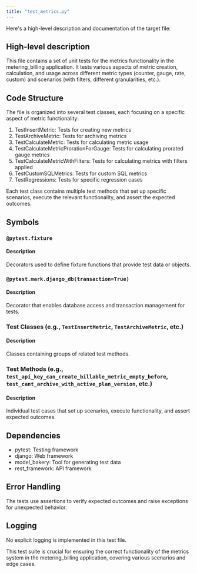 ```yaml
---
title: "test_metrics.py"
---
```


Here's a high-level description and documentation of the target file:

## High-level description

This file contains a set of unit tests for the metrics functionality in the metering_billing application. It tests various aspects of metric creation, calculation, and usage across different metric types (counter, gauge, rate, custom) and scenarios (with filters, different granularities, etc.).

## Code Structure

The file is organized into several test classes, each focusing on a specific aspect of metric functionality:

1. TestInsertMetric: Tests for creating new metrics
2. TestArchiveMetric: Tests for archiving metrics
3. TestCalculateMetric: Tests for calculating metric usage
4. TestCalculateMetricProrationForGauge: Tests for calculating prorated gauge metrics
5. TestCalculateMetricWithFilters: Tests for calculating metrics with filters applied
6. TestCustomSQLMetrics: Tests for custom SQL metrics
7. TestRegressions: Tests for specific regression cases

Each test class contains multiple test methods that set up specific scenarios, execute the relevant functionality, and assert the expected outcomes.

## Symbols

### `@pytest.fixture`
#### Description
Decorators used to define fixture functions that provide test data or objects.

### `@pytest.mark.django_db(transaction=True)`
#### Description
Decorator that enables database access and transaction management for tests.

### Test Classes (e.g., `TestInsertMetric`, `TestArchiveMetric`, etc.)
#### Description
Classes containing groups of related test methods.

### Test Methods (e.g., `test_api_key_can_create_billable_metric_empty_before`, `test_cant_archive_with_active_plan_version`, etc.)
#### Description
Individual test cases that set up scenarios, execute functionality, and assert expected outcomes.

## Dependencies
- pytest: Testing framework
- django: Web framework
- model_bakery: Tool for generating test data
- rest_framework: API framework

## Error Handling
The tests use assertions to verify expected outcomes and raise exceptions for unexpected behavior.

## Logging
No explicit logging is implemented in this test file.

This test suite is crucial for ensuring the correct functionality of the metrics system in the metering_billing application, covering various scenarios and edge cases.